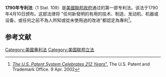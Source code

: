 '''1790年专利法'''（1 Stat. 109）是[[美國聯邦政府|美國聯邦政府]]通过的第一部专利法。该法于1790年4月10日颁布。这部法律将 "任何新發明的有用的技术、制造、发动机、机器或设备，或任何之前不為人所知或從未使用過的改进"都認定為專利<ref name="office">[https://www.uspto.gov/about-us/news-updates/us-patent-system-celebrates-212-years ''The U.S. Patent System Celebrates 212 Years''”.] {{Wayback|url=https://www.uspto.gov/about-us/news-updates/us-patent-system-celebrates-212-years |date=20201026164501 }} The U.S. Patent and Trademark Office. 9 Apr. 2002</ref>。

== 参考文献 ==
{{Reflist}}

[[Category:美國專利法|Category:美國專利法]]
[[Category:美国联邦立法|Category:美国联邦立法]]